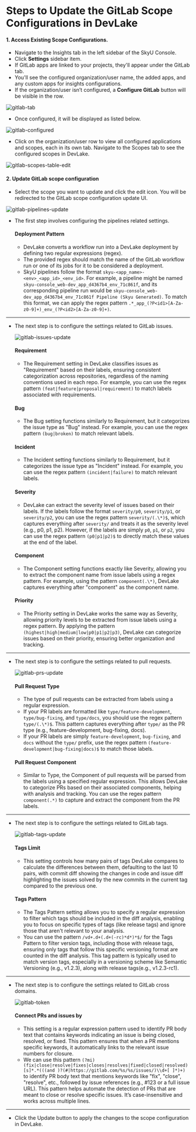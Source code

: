 
# Steps to Update the GitLab Scope Configurations in DevLake

#### 1. Access Existing Scope Configurations.

- Navigate to the Insights tab in the left sidebar of the SkyU Console.
- Click **Settings** sidebar item.
- If GitLab apps are linked to your projects, they'll appear under the GitLab tab.
- You'll see the configured organization/user name, the added apps, and any custom apps for insights configurations.
- If the organization/user isn’t configured, a **Configure GitLab** button will be visible in the row.

<Image
  src="/assets/images/insights/gitlab/gitlab-tab.png"
  alt="gitlab-tab"
  width={1000}
  height={500}
/>

- Once configured, it will be displayed as listed below.

<Image
  src="/assets/images/insights/gitlab/gitlab-configured.png"
  alt="gitlab-configured"
  width={1000}
  height={500}
/>

- Click on the organization/user row to view all configured applications and scopes, each in its own tab. Navigate to the Scopes tab to see the configured scopes in DevLake.

<Image
  src="/assets/images/insights/gitlab/gitlab-scopes-table-edit.png"
  alt="gitlab-scopes-table-edit"
  width={1000}
  height={500}
/>

#### 2. Update GitLab scope configuration

- Select the scope you want to update and click the edit icon. You will be redirected to the GitLab scope configuration update UI.

<Image
  src="/assets/images/insights/gitlab/gitlab-pipelines-update.png"
  alt="gitlab-pipelines-update"
  width={1000}
  height={500}
/>

- The first step involves configuring the pipelines related settings.

  #### Deployment Pattern

  - DevLake converts a workflow run into a DevLake deployment by defining two regular expressions (regex).
  - The provided regex should match the name of the GitLab workflow run or one of its jobs for it to be considered a deployment.
  - SkyU pipelines follow the format `skyu-<app_name>-<env>_<app_id>_<env_id>`. For example, a pipeline might be named `skyu-console_web-dev_app_d4367b4_env_71c861f`, and its corresponding pipeline run would be `skyu-console_web-dev_app_d4367b4_env_71c861f Pipeline (Skyu Generated)`. To match this format, we can apply the regex pattern `.*_app_(?P<id1>[A-Za-z0-9]+)_env_(?P<id2>[A-Za-z0-9]+)`.

---

- The next step is to configure the settings related to GitLab issues.

  <Image
    src="/assets/images/insights/gitlab/gitlab-issues-update.png"
    alt="gitlab-issues-update"
    width={1000}
    height={500}
  />

  #### Requirement

  - The Requirement setting in DevLake classifies issues as "Requirement" based on their labels, ensuring consistent categorization across repositories, regardless of the naming conventions used in each repo. For example, you can use the regex pattern `(feat|feature|proposal|requirement)` to match labels associated with requirements.

  #### Bug

  - The Bug setting functions similarly to Requirement, but it categorizes the issue type as "Bug" instead. For example, you can use the regex pattern `(bug|broken)` to match relevant labels.

  #### Incident

  - The Incident setting functions similarly to Requirement, but it categorizes the issue type as "Incident" instead. For example, you can use the regex pattern `(incident|failure)` to match relevant labels.

  #### Severity

  - DevLake can extract the severity level of issues based on their labels. If the labels follow the format `severity/p0`, `severity/p1`, or `severity/p2`, you can use the regex pattern `severity/(.\*)$`, which captures everything after `severity/` and treats it as the severity level (e.g., p0, p1, p2). However, if the labels are simply `p0`, `p1`, or `p2`, you can use the regex pattern `(p0|p1|p2)$` to directly match these values at the end of the label.

  #### Component

  - The Component setting functions exactly like Severity, allowing you to extract the component name from issue labels using a regex pattern. For example, using the pattern `component(.\*)`, DevLake captures everything after "component" as the component name.

  #### Priority

  - The Priority setting in DevLake works the same way as Severity, allowing priority levels to be extracted from issue labels using a regex pattern. By applying the pattern `(highest|high|medium|low|p0|p1|p2|p3)`, DevLake can categorize issues based on their priority, ensuring better organization and tracking.

---

- The next step is to configure the settings related to pull requests.

  <Image
    src="/assets/images/insights/gitlab/gitlab-prs-update.png"
    alt="gitlab-prs-update"
    width={1000}
    height={500}
  />

  #### Pull Request Type

  - The type of pull requests can be extracted from labels using a regular expression.
  - If your PR labels are formatted like `type/feature-development`, `type/bug-fixing`, and `type/docs`, you should use the regex pattern `type/(.\*)$`. This pattern captures everything after `type/` as the PR type (e.g., feature-development, bug-fixing, docs).
  - If your PR labels are simply `feature-development`, `bug-fixing`, and `docs` without the `type/` prefix, use the regex pattern `(feature-development|bug-fixing|docs)$` to match those labels.

  #### Pull Request Component

  - Similar to Type, the Component of pull requests will be parsed from the labels using a specified regular expression. This allows DevLake to categorize PRs based on their associated components, helping with analysis and tracking. You can use the regex pattern `component(.*)` to capture and extract the component from the PR labels.

---

- The next step is to configure the settings related to GitLab tags.

  <Image
    src="/assets/images/insights/gitlab/gitlab-tags-update.png"
    alt="gitlab-tags-update"
    width={1000}
    height={500}
  />

  #### Tags Limit

  - This setting controls how many pairs of tags DevLake compares to calculate the differences between them, defaulting to the last 10 pairs, with commit diff showing the changes in code and issue diff highlighting the issues solved by the new commits in the current tag compared to the previous one.

  #### Tags Pattern

  - The Tags Pattern setting allows you to specify a regular expression to filter which tags should be included in the diff analysis, enabling you to focus on specific types of tags (like release tags) and ignore those that aren't relevant to your analysis.
  - You can use the pattern `/vd+.d+(.d+(-rc)*d*)*$/` for the Tags Pattern to filter version tags, including those with release tags, ensuring only tags that follow this specific versioning format are counted in the diff analysis. This tag pattern is typically used to match version tags, especially in a versioning scheme like Semantic Versioning (e.g., v1.2.3), along with release tags(e.g., v1.2.3-rc1).

---

- The next step is to configure the settings related to GitLab cross domains.

  <Image
    src="/assets/images/insights/gitlab/gitlab-cross-domain-update.png"
    alt="gitlab-token"
    width={1000}
    height={500}
  />

  #### Connect PRs and issues by

  - This setting is a regular expression pattern used to identify PR body text that contains keywords indicating an issue is being closed, resolved, or fixed. This pattern ensures that when a PR mentions specific keywords, it automatically links to the relevant issue numbers for closure.
  - We can use this pattern `(?mi)(fix|close|resolve|fixes|closes|resolves|fixed|closed|resolved)[s]*.*(((and )?(#|https://gitlab.com/%s/%s/issues/)\\d+[ ]*)+)` to identify PR body text that mentions keywords like "fix", "close", "resolve", etc., followed by issue references (e.g., #123 or a full issue URL). This pattern helps automate the detection of PRs that are meant to close or resolve specific issues. It’s case-insensitive and works across multiple lines.

---

- Click the Update button to apply the changes to the scope configuration in DevLake.
